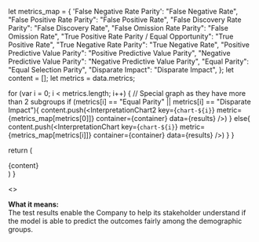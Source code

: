 

  let metrics_map = {
    'False Negative Rate Parity': "False Negative Rate",
    "False Positive Rate Parity": "False Positive Rate",
    "False Discovery Rate Parity": "False Discovery Rate",
    "False Omission Rate Parity": "False Omission Rate",
    "True Positive Rate Parity / Equal Opportunity": "True Positive Rate",
    "True Negative Rate Parity": "True Negative Rate",
    "Positive Predictive Value Parity": "Positive Predictive Value Parity",
    "Negative Predictive Value Parity": "Negative Predictive Value Parity",
    "Equal Parity": "Equal Selection Parity",
    "Disparate Impact": "Disparate Impact",
  };
  let content = [];
  let metrics = data.metrics;
  
  for (var i = 0; i < metrics.length; i++) {
    // Special graph as they have more than 2 subgroups
    if (metrics[i] == "Equal Parity" || metrics[i] == "Disparate Impact"){
      content.push(<InterpretationChart2
        key={`chart-${i}`}
        metric={metrics_map[metrics[0]]}
        container={container}
        data={results}
      />)
    }
    else{
      content.push(<InterpretationChart
        key={`chart-${i}`}
        metric={metrics_map[metrics[i]]}
        container={container}
        data={results}
      />)
    }
  }

  return (
    <div>{content}</div>
  )
}

<>
  <div>
    <b>What it means:</b>
    <br/>
    The test results enable the Company to help its stakeholder understand if the model is able to predict the outcomes fairly among the demographic groups.
    <GetInterpretation
      data={props.getIBData(ib_cid)}
      container={props.container}
      results={props.getResults(cid)}
    />
  </div>
</>